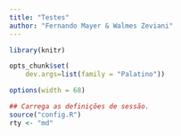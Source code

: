 ```yaml
---
title: "Testes"
author: "Fernando Mayer & Walmes Zeviani"
---
```


```r
library(knitr)

opts_chunk$set(
    dev.args=list(family = "Palatino"))

options(width = 68)

## Carrega as definições de sessão.
source("config.R")
rty <- "md"
```

